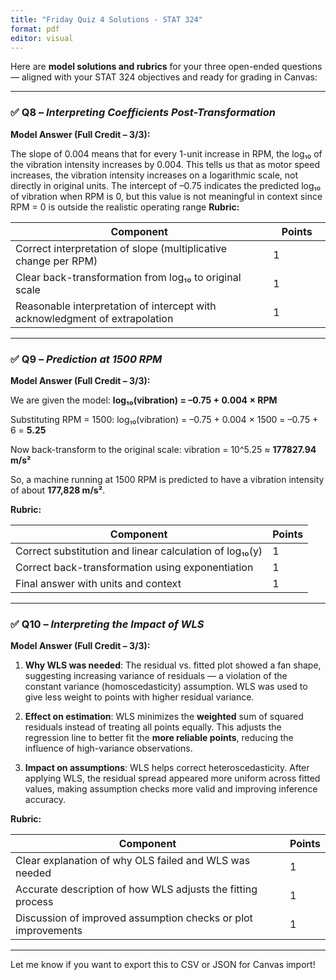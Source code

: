 ```yaml
---
title: "Friday Quiz 4 Solutions - STAT 324"
format: pdf
editor: visual
---
```


Here are **model solutions and rubrics** for your three open-ended questions — aligned with your STAT 324 objectives and ready for grading in Canvas:

------------------------------------------------------------------------

### ✅ Q8 – *Interpreting Coefficients Post-Transformation*

**Model Answer (Full Credit – 3/3):**

The slope of 0.004 means that for every 1-unit increase in RPM, the log₁₀ of the vibration intensity increases by 0.004. This tells us that as motor speed increases, the vibration intensity increases on a logarithmic scale, not directly in original units. The intercept of –0.75 indicates the predicted log₁₀ of vibration when RPM is 0, but this value is not meaningful in context since RPM = 0 is outside the realistic operating range
**Rubric:**

| Component                                                                   | Points |
|-----------------------------------------------------------|-------------|
| Correct interpretation of slope (multiplicative change per RPM)             | 1      |
| Clear back-transformation from log₁₀ to original scale                      | 1      |
| Reasonable interpretation of intercept with acknowledgment of extrapolation | 1      |

------------------------------------------------------------------------

### ✅ Q9 – *Prediction at 1500 RPM*

**Model Answer (Full Credit – 3/3):**

We are given the model: **log₁₀(vibration) = –0.75 + 0.004 × RPM**

Substituting RPM = 1500: log₁₀(vibration) = –0.75 + 0.004 × 1500 = –0.75 + 6 = **5.25**

Now back-transform to the original scale: vibration = 10\^5.25 ≈ **177827.94 m/s²**

So, a machine running at 1500 RPM is predicted to have a vibration intensity of about **177,828 m/s²**.

**Rubric:**

| Component                                               | Points |
|---------------------------------------------------------|--------|
| Correct substitution and linear calculation of log₁₀(y) | 1      |
| Correct back-transformation using exponentiation        | 1      |
| Final answer with units and context                     | 1      |

------------------------------------------------------------------------

### ✅ Q10 – *Interpreting the Impact of WLS*

**Model Answer (Full Credit – 3/3):**

1.  **Why WLS was needed**: The residual vs. fitted plot showed a fan shape, suggesting increasing variance of residuals — a violation of the constant variance (homoscedasticity) assumption. WLS was used to give less weight to points with higher residual variance.

2.  **Effect on estimation**: WLS minimizes the **weighted** sum of squared residuals instead of treating all points equally. This adjusts the regression line to better fit the **more reliable points**, reducing the influence of high-variance observations.

3.  **Impact on assumptions**: WLS helps correct heteroscedasticity. After applying WLS, the residual spread appeared more uniform across fitted values, making assumption checks more valid and improving inference accuracy.

**Rubric:**

| Component                                                     | Points |
|---------------------------------------------------------------|--------|
| Clear explanation of why OLS failed and WLS was needed        | 1      |
| Accurate description of how WLS adjusts the fitting process   | 1      |
| Discussion of improved assumption checks or plot improvements | 1      |

------------------------------------------------------------------------

Let me know if you want to export this to CSV or JSON for Canvas import!
